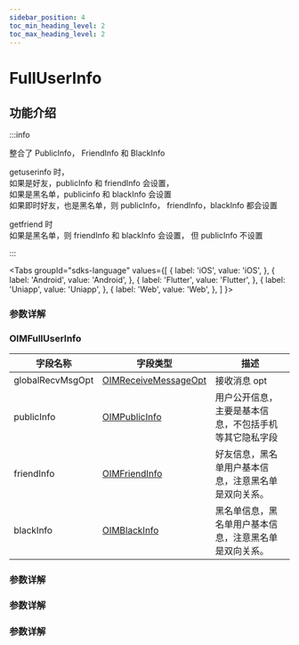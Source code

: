 ```yaml
---
sidebar_position: 4
toc_min_heading_level: 2
toc_max_heading_level: 2
---
```


# FullUserInfo

## 功能介绍

:::info

整合了 PublicInfo， FriendInfo 和 BlackInfo

getuserinfo 时，  
 如果是好友，publicInfo 和 friendInfo 会设置，  
 如果是黑名单，publicinfo 和 blackInfo 会设置  
 如果即时好友，也是黑名单，则 publicInfo， friendInfo，blackInfo 都会设置

getfriend 时  
 如果是黑名单，则 friendInfo 和 blackInfo 会设置， 但 publicInfo 不设置

:::

<Tabs
groupId="sdks-language"
values={[
{ label: 'iOS', value: 'iOS', },
{ label: 'Android', value: 'Android', },
{ label: 'Flutter', value: 'Flutter', },
{ label: 'Uniapp', value: 'Uniapp', },
{ label: 'Web', value: 'Web', },
]
}>

<TabItem value="Flutter">

### 参数详解

</TabItem>

<TabItem value="iOS">

### OIMFullUserInfo

| 字段名称         | 字段类型                                                    | 描述                                                   |
| ---------------- | ----------------------------------------------------------- | ------------------------------------------------------ |
| globalRecvMsgOpt | [OIMReceiveMessageOpt](docs/sdks/Enum/GlobalRecvMsgOpt.mdx) | 接收消息 opt                                           |
| publicInfo       | [OIMPublicInfo](docs/sdks/Class/Friend/PublicInfo.mdx)      | 用户公开信息，主要是基本信息，不包括手机等其它隐私字段 |
| friendInfo       | [OIMFriendInfo](docs/sdks/Class/Friend/FriendInfo.mdx)      | 好友信息，黑名单用户基本信息，注意黑名单是双向关系。   |
| blackInfo        | [OIMBlackInfo](docs/sdks/Class/Friend/BlackInfo.mdx)        | 黑名单信息，黑名单用户基本信息，注意黑名单是双向关系。 |

</TabItem>

<TabItem value="Android">

### 参数详解

</TabItem>

<TabItem value="Web">

### 参数详解

</TabItem>

<TabItem value="Uniapp">

### 参数详解

</TabItem>

</Tabs>
